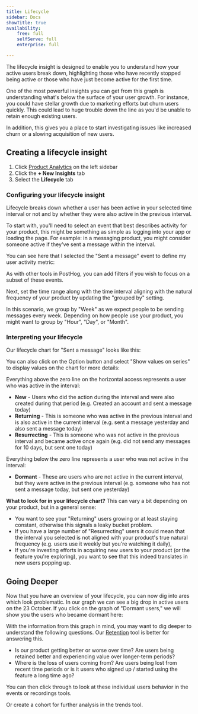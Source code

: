 ```yaml
---
title: Lifecycle
sidebar: Docs
showTitle: true
availability:
    free: full
    selfServe: full
    enterprise: full

---
```


The lifecycle insight is designed to enable you to understand how your active users break down, highlighting those who have recently stopped being active or those who have just become active for the first time.

One of the most powerful insights you can get from this graph is understanding what's below the surface of your user growth. For instance, you could have stellar growth due to marketing efforts but churn users quickly. This could lead to huge trouble down the line as you'd be unable to retain enough existing users.

In addition, this gives you a place to start investigating issues like increased churn or a slowing acquisition of new users.

## Creating a lifecycle insight

1. Click [Product Analytics](https://us.posthog.com/insights) on the left sidebar
1. Click the **+ New Insights** tab
1. Select the **Lifecycle** tab

### Configuring your lifecycle insight

Lifecycle breaks down whether a user has been active in your selected time interval or not and by whether they were also active in the previous interval.

To start with, you'll need to select an event that best describes activity for your product, this might be something as simple as logging into your app or loading the page. For example: in a messaging product, you might consider someone active if they've sent a message within the interval.

You can see here that I selected the "Sent a message" event to define my user activity metric:

<ProductScreenshot
    imageLight = {sentAMessageLight} 
    imageDark = {sentAMessageDark}
    classes="rounded"
    alt="Set up a new lifecycle analysis with custom event 'Sent a message'"
/>

As with other tools in PostHog, you can add filters if you wish to focus on a subset of these events.

<ProductScreenshot
    imageLight = {lifecycleFiltersLight} 
    imageDark = {lifecycleFiltersDark}
    classes="rounded"
    alt="Add filters for lifecycle analysis"
/>

Next, set the time range along with the time interval aligning with the natural frequency of your product by updating the "grouped by" setting. 

In this scenario, we group by "Week" as we expect people to be sending messages every week. Depending on how people use your product, you might want to group by "Hour", "Day", or "Month".

<ProductScreenshot
    imageLight = {timeControlLight} 
    imageDark = {timeControlDark}
    classes="rounded"
    alt="Set time interval"
/>

### Interpreting your lifecycle

Our lifecycle chart for "Sent a message" looks like this:

<ProductScreenshot
    imageLight = {chartLight} 
    imageDark = {chartDark}
    classes="rounded"
    alt="Lifecycle chart"
/>

You can also click on the Option button and select "Show values on series" to display values on the chart for more details: 

<ProductScreenshot
    imageLight = {showValuesLight} 
    imageDark = {showValuesDark}
    classes="rounded"
    alt="Lifecycle chart with values on the chart"
/>

Everything above the zero line on the horizontal access represents a user who was active in the interval:

-   **New** - Users who did the action during the interval and were also created during that period (e.g. Created an account and sent a message today)
-   **Returning** - This is someone who was active in the previous interval and is also active in the current interval (e.g. sent a message yesterday and also sent a message today)
-   **Resurrecting** - This is someone who was not active in the previous interval and became active once again (e.g. did not send any messages for 10 days, but sent one today)

Everything below the zero line represents a user who was not active in the interval:

-   **Dormant** - These are users who are not active in the current interval, but they were active in the previous interval (e.g. someone who has not sent a message today, but sent one yesterday)

**What to look for in your lifecycle chart?**
This can vary a bit depending on your product, but in a general sense:

-   You want to see your "Returning" users growing or at least staying constant, otherwise this signals a leaky bucket problem.
-   If you have a large number of "Resurrecting" users it could mean that the interval you selected is not aligned with your product's true natural frequency (e.g. users use it weekly but you're watching it daily),
-   If you're investing efforts in acquiring new users to your product (or the feature you're exploring), you want to see that this indeed translates in new users popping up.

## Going Deeper

Now that you have an overview of your lifecycle, you can now dig into ares which look problematic. In our graph we can see a big drop in active users on the 23 October. If you click on the graph of "Dormant users," we will show you the users who became dormant here:

With the information from this graph in mind, you may want to dig deeper to understand the following questions. Our [Retention](retention) tool is better for answering this.

-   Is our product getting better or worse over time? Are users being retained better and experiencing value over longer-term periods?
-   Where is the loss of users coming from? Are users being lost from recent time periods or is it users who signed up / started using the feature a long time ago?

<ProductScreenshot
    imageLight = {detailLight} 
    imageDark = {detailDark}
    classes="rounded"
    alt="Lifecycle chart pop-up"
/>

You can then click through to look at these individual users behavior in the events or recordings tools.


<ProductScreenshot
    imageLight = {viewSessionLight} 
    imageDark = {viewSessionDark}
    classes="rounded"
    alt="View session recordings"
/>

Or create a cohort for further analysis in the trends tool.
